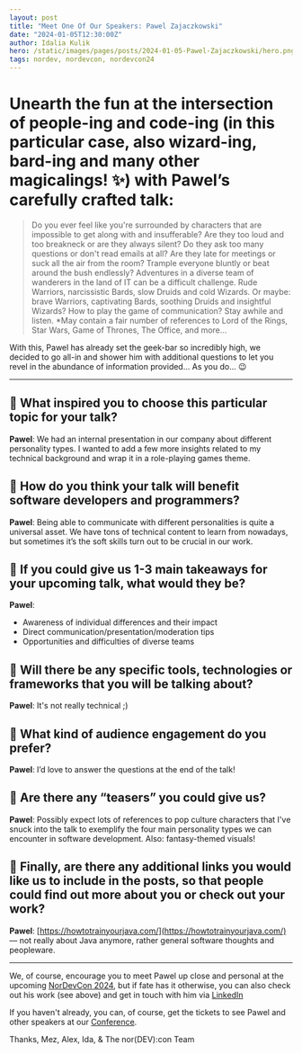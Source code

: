 ```yaml
---
layout: post
title: "Meet One Of Our Speakers: Pawel Zajaczkowski"
date: "2024-01-05T12:30:00Z"
author: Idalia Kulik
hero: /static/images/pages/posts/2024-01-05-Pawel-Zajaczkowski/hero.png
tags: nordev, nordevcon, nordevcon24
---
```


# Unearth the fun at the intersection of people-ing and code-ing (in this particular case, also wizard-ing, bard-ing and many other magicalings! ✨) with Pawel’s carefully crafted talk:


> Do you ever feel like you're surrounded by characters that are impossible to get along with and insufferable? Are they too loud and too breakneck or are they always silent? Do they ask too many questions or don't read emails at all? Are they late for meetings or suck all the air from the room? Trample everyone bluntly or beat around the bush endlessly? Adventures in a diverse team of wanderers in the land of IT can be a difficult challenge. Rude Warriors, narcissistic Bards, slow Druids and cold Wizards. Or maybe: brave Warriors, captivating Bards, soothing Druids and insightful Wizards? How to play the game of communication? Stay awhile and listen.
> *May contain a fair number of references to Lord of the Rings, Star Wars, Game of Thrones, The Office, and more…

With this, Pawel has already set the geek-bar so incredibly high, we decided to go all-in and shower him with additional questions to let you revel in the abundance of information provided... As you do... 😉

---

## 🧙 What inspired you to choose this particular topic for your talk?

**Pawel**: We had an internal presentation in our company about different personality types. I wanted to add a few more insights related to my technical background and wrap it in a role-playing games theme.

## 🧙 How do you think your talk will benefit software developers and programmers?

**Pawel**: Being able to communicate with different personalities is quite a universal asset. We have tons of technical content to learn from nowadays, but sometimes it’s the soft skills turn out to be crucial in our work.

## 🧙 If you could give us 1-3 main takeaways for your upcoming talk, what would they be?

**Pawel**:

* Awareness of individual differences and their impact
* Direct communication/presentation/moderation tips
* Opportunities and difficulties of diverse teams

## 🧙 Will there be any specific tools, technologies or frameworks that you will be talking about?

**Pawel**: It's not really technical ;)

## 🧙 What kind of audience engagement do you prefer?

**Pawel**: I’d love to answer the questions at the end of the talk!

## 🧙 Are there any “teasers” you could give us?

**Pawel**: Possibly expect lots of references to pop culture characters that I've snuck into the talk to exemplify the four main personality types we can encounter in software development. Also: fantasy-themed visuals!

## 🧙 Finally, are there any additional links you would like us to include in the posts, so that people could find out more about you or check out your work?

**Pawel**: [https://howtotrainyourjava.com/](https://howtotrainyourjava.com/) — not really about Java anymore, rather general software thoughts and peopleware.

---

We, of course, encourage you to meet Pawel up close and personal at the upcoming [NorDevCon 2024](https://ti.to/norfolkdevelopers/nordevcon-24), but if fate has it otherwise, you can also check out his work (see above) and get in touch with him via [LinkedIn](https://www.linkedin.com/in/pawe%C5%82zaj%C4%85czkowski)


If you haven't already, you can, of course, get the tickets to see Pawel and other speakers at our [Conference](https://ti.to/norfolkdevelopers/nordevcon-24).


Thanks,
Mez, Alex, Ida, & The nor(DEV):con Team
